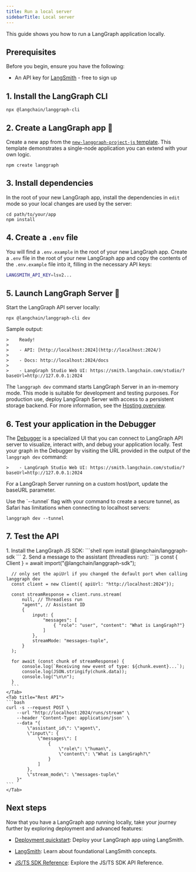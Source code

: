 ```yaml
---
title: Run a local server
sidebarTitle: Local server
---
```



<AlphaCallout />

This guide shows you how to run a LangGraph application locally.

## Prerequisites

Before you begin, ensure you have the following:

* An API key for [LangSmith](https://smith.langchain.com/settings) - free to sign up

## 1. Install the LangGraph CLI



```shell
npx @langchain/langgraph-cli
```


## 2. Create a LangGraph app 🌱



Create a new app from the [`new-langgraph-project-js` template](https://github.com/langchain-ai/new-langgraphjs-project). This template demonstrates a single-node application you can extend with your own logic.

```shell
npm create langgraph
```


## 3. Install dependencies

In the root of your new LangGraph app, install the dependencies in `edit` mode so your local changes are used by the server:



```shell
cd path/to/your/app
npm install
```


## 4. Create a `.env` file

You will find a `.env.example` in the root of your new LangGraph app. Create a `.env` file in the root of your new LangGraph app and copy the contents of the `.env.example` file into it, filling in the necessary API keys:

```bash
LANGSMITH_API_KEY=lsv2...
```

## 5. Launch LangGraph Server 🚀

Start the LangGraph API server locally:



```shell
npx @langchain/langgraph-cli dev
```


Sample output:

```
>    Ready!
>
>    - API: [http://localhost:2024](http://localhost:2024/)
>
>    - Docs: http://localhost:2024/docs
>
>    - LangGraph Studio Web UI: https://smith.langchain.com/studio/?baseUrl=http://127.0.0.1:2024
```

The `langgraph dev` command starts LangGraph Server in an in-memory mode. This mode is suitable for development and testing purposes. For production use, deploy LangGraph Server with access to a persistent storage backend. For more information, see the [Hosting overview](/langsmith/hosting).

## 6. Test your application in the Debugger

The [Debugger](/langsmith/debugger) is a specialized UI that you can connect to LangGraph API server to visualize, interact with, and debug your application locally. Test your graph in the Debugger by visiting the URL provided in the output of the `langgraph dev` command:

```
>    - LangGraph Studio Web UI: https://smith.langchain.com/studio/?baseUrl=http://127.0.0.1:2024
```

For a LangGraph Server running on a custom host/port, update the baseURL parameter.

<Accordion title="Safari compatibility">
  Use the `--tunnel` flag with your command to create a secure tunnel, as Safari has limitations when connecting to localhost servers:

  ```shell
  langgraph dev --tunnel
  ```
</Accordion>

## 7. Test the API



<Tabs>
    <Tab title="Javascript SDK">
    1. Install the LangGraph JS SDK:
      ```shell
      npm install @langchain/langgraph-sdk
      ```
    2. Send a message to the assistant (threadless run):
      ```js
      const { Client } = await import("@langchain/langgraph-sdk");

      // only set the apiUrl if you changed the default port when calling langgraph dev
      const client = new Client({ apiUrl: "http://localhost:2024"});

      const streamResponse = client.runs.stream(
          null, // Threadless run
          "agent", // Assistant ID
          {
              input: {
                  "messages": [
                      { "role": "user", "content": "What is LangGraph?"}
                  ]
              },
              streamMode: "messages-tuple",
          }
      );

      for await (const chunk of streamResponse) {
          console.log(`Receiving new event of type: ${chunk.event}...`);
          console.log(JSON.stringify(chunk.data));
          console.log("\n\n");
      }
      ```
    </Tab>
    <Tab title="Rest API">
    ```bash
    curl -s --request POST \
        --url "http://localhost:2024/runs/stream" \
        --header 'Content-Type: application/json' \
        --data "{
            \"assistant_id\": \"agent\",
            \"input\": {
                \"messages\": [
                    {
                        \"role\": \"human\",
                        \"content\": \"What is LangGraph?\"
                    }
                ]
            },
            \"stream_mode\": \"messages-tuple\"
        }"
    ```
    </Tab>
</Tabs>


## Next steps

Now that you have a LangGraph app running locally, take your journey further by exploring deployment and advanced features:

* [Deployment quickstart](/langsmith/deployment-quickstart): Deploy your LangGraph app using LangSmith.
* [LangSmith](/langsmith/home): Learn about foundational LangSmith concepts.



* [JS/TS SDK Reference](https://reference.langchain.com/javascript/modules/_langchain_langgraph-sdk.html): Explore the JS/TS SDK API Reference.

